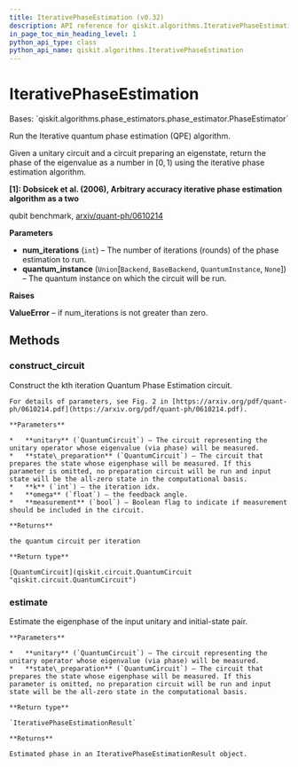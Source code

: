 ```yaml
---
title: IterativePhaseEstimation (v0.32)
description: API reference for qiskit.algorithms.IterativePhaseEstimation in qiskit v0.32
in_page_toc_min_heading_level: 1
python_api_type: class
python_api_name: qiskit.algorithms.IterativePhaseEstimation
---
```


# IterativePhaseEstimation

<Class id="qiskit.algorithms.IterativePhaseEstimation" isDedicatedPage={true} github="https://github.com/qiskit/qiskit/tree/stable/0.18/qiskit/algorithms/phase_estimators/ipe.py" signature="IterativePhaseEstimation(num_iterations, quantum_instance=None)" modifiers="class">
  Bases: `qiskit.algorithms.phase_estimators.phase_estimator.PhaseEstimator`

  Run the Iterative quantum phase estimation (QPE) algorithm.

  Given a unitary circuit and a circuit preparing an eigenstate, return the phase of the eigenvalue as a number in $[0,1)$ using the iterative phase estimation algorithm.

  **\[1]: Dobsicek et al. (2006), Arbitrary accuracy iterative phase estimation algorithm as a two**

  qubit benchmark, [arxiv/quant-ph/0610214](https://arxiv.org/abs/quant-ph/0610214)

  **Parameters**

  *   **num\_iterations** (`int`) – The number of iterations (rounds) of the phase estimation to run.
  *   **quantum\_instance** (`Union`\[`Backend`, `BaseBackend`, `QuantumInstance`, `None`]) – The quantum instance on which the circuit will be run.

  **Raises**

  **ValueError** – if num\_iterations is not greater than zero.

  ## Methods

  <span id="qiskit-algorithms-iterativephaseestimation-construct-circuit" />

  ### construct\_circuit

  <Function id="qiskit.algorithms.IterativePhaseEstimation.construct_circuit" signature="IterativePhaseEstimation.construct_circuit(unitary, state_preparation, k, omega=0, measurement=False)">
    Construct the kth iteration Quantum Phase Estimation circuit.

    For details of parameters, see Fig. 2 in [https://arxiv.org/pdf/quant-ph/0610214.pdf](https://arxiv.org/pdf/quant-ph/0610214.pdf).

    **Parameters**

    *   **unitary** (`QuantumCircuit`) – The circuit representing the unitary operator whose eigenvalue (via phase) will be measured.
    *   **state\_preparation** (`QuantumCircuit`) – The circuit that prepares the state whose eigenphase will be measured. If this parameter is omitted, no preparation circuit will be run and input state will be the all-zero state in the computational basis.
    *   **k** (`int`) – the iteration idx.
    *   **omega** (`float`) – the feedback angle.
    *   **measurement** (`bool`) – Boolean flag to indicate if measurement should be included in the circuit.

    **Returns**

    the quantum circuit per iteration

    **Return type**

    [QuantumCircuit](qiskit.circuit.QuantumCircuit "qiskit.circuit.QuantumCircuit")
  </Function>

  <span id="qiskit-algorithms-iterativephaseestimation-estimate" />

  ### estimate

  <Function id="qiskit.algorithms.IterativePhaseEstimation.estimate" signature="IterativePhaseEstimation.estimate(unitary, state_preparation)">
    Estimate the eigenphase of the input unitary and initial-state pair.

    **Parameters**

    *   **unitary** (`QuantumCircuit`) – The circuit representing the unitary operator whose eigenvalue (via phase) will be measured.
    *   **state\_preparation** (`QuantumCircuit`) – The circuit that prepares the state whose eigenphase will be measured. If this parameter is omitted, no preparation circuit will be run and input state will be the all-zero state in the computational basis.

    **Return type**

    `IterativePhaseEstimationResult`

    **Returns**

    Estimated phase in an IterativePhaseEstimationResult object.
  </Function>
</Class>

